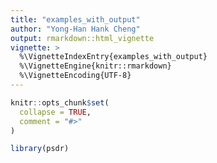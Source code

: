 ```yaml
---
title: "examples_with_output"
author: "Yong-Han Hank Cheng"
output: rmarkdown::html_vignette
vignette: >
  %\VignetteIndexEntry{examples_with_output}
  %\VignetteEngine{knitr::rmarkdown}
  %\VignetteEncoding{UTF-8}
---
```


```r
knitr::opts_chunk$set(
  collapse = TRUE,
  comment = "#>"
)
```

```r
library(psdr)
```
